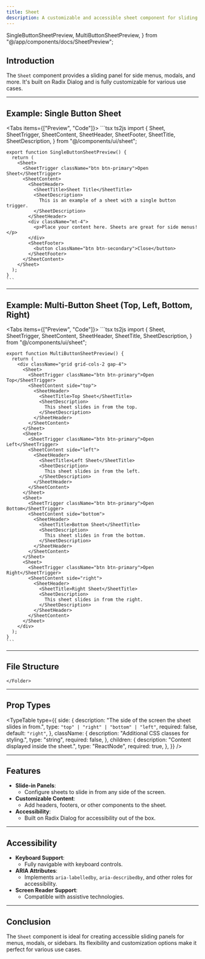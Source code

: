 ```yaml
---
title: Sheet
description: A customizable and accessible sheet component for sliding panels.
---
```



  SingleButtonSheetPreview,
  MultiButtonSheetPreview,
} from "@/app/components/docs/SheetPreview";

## Introduction

The `Sheet` component provides a sliding panel for side menus, modals, and more. It's built on Radix Dialog and is fully customizable for various use cases.

---

## Example: Single Button Sheet

<Tabs items={["Preview", "Code"]}>
  <Tab value="Preview" className="mx-auto h-72 pb-8 content-center items-center">
    <SingleButtonSheetPreview />
  </Tab>
  <Tab value="Code">
    ```tsx ts2js
    import {
      Sheet,
      SheetTrigger,
      SheetContent,
      SheetHeader,
      SheetFooter,
      SheetTitle,
      SheetDescription,
    } from "@/components/ui/sheet";

    export function SingleButtonSheetPreview() {
      return (
        <Sheet>
          <SheetTrigger className="btn btn-primary">Open Sheet</SheetTrigger>
          <SheetContent>
            <SheetHeader>
              <SheetTitle>Sheet Title</SheetTitle>
              <SheetDescription>
                This is an example of a sheet with a single button trigger.
              </SheetDescription>
            </SheetHeader>
            <div className="mt-4">
              <p>Place your content here. Sheets are great for side menus!</p>
            </div>
            <SheetFooter>
              <button className="btn btn-secondary">Close</button>
            </SheetFooter>
          </SheetContent>
        </Sheet>
      );
    }
    ```
  </Tab>
</Tabs>

---

## Example: Multi-Button Sheet (Top, Left, Bottom, Right)

<Tabs items={["Preview", "Code"]}>
  <Tab value="Preview" className="mx-auto h-72 pb-8 content-center items-center">
    <MultiButtonSheetPreview />
  </Tab>
  <Tab value="Code">
    ```tsx ts2js
    import {
      Sheet,
      SheetTrigger,
      SheetContent,
      SheetHeader,
      SheetTitle,
      SheetDescription,
    } from "@/components/ui/sheet";

    export function MultiButtonSheetPreview() {
      return (
        <div className="grid grid-cols-2 gap-4">
          <Sheet>
            <SheetTrigger className="btn btn-primary">Open Top</SheetTrigger>
            <SheetContent side="top">
              <SheetHeader>
                <SheetTitle>Top Sheet</SheetTitle>
                <SheetDescription>
                  This sheet slides in from the top.
                </SheetDescription>
              </SheetHeader>
            </SheetContent>
          </Sheet>
          <Sheet>
            <SheetTrigger className="btn btn-primary">Open Left</SheetTrigger>
            <SheetContent side="left">
              <SheetHeader>
                <SheetTitle>Left Sheet</SheetTitle>
                <SheetDescription>
                  This sheet slides in from the left.
                </SheetDescription>
              </SheetHeader>
            </SheetContent>
          </Sheet>
          <Sheet>
            <SheetTrigger className="btn btn-primary">Open Bottom</SheetTrigger>
            <SheetContent side="bottom">
              <SheetHeader>
                <SheetTitle>Bottom Sheet</SheetTitle>
                <SheetDescription>
                  This sheet slides in from the bottom.
                </SheetDescription>
              </SheetHeader>
            </SheetContent>
          </Sheet>
          <Sheet>
            <SheetTrigger className="btn btn-primary">Open Right</SheetTrigger>
            <SheetContent side="right">
              <SheetHeader>
                <SheetTitle>Right Sheet</SheetTitle>
                <SheetDescription>
                  This sheet slides in from the right.
                </SheetDescription>
              </SheetHeader>
            </SheetContent>
          </Sheet>
        </div>
      );
    }
    ```
  </Tab>
</Tabs>

---

## File Structure

<Files>
  <Folder name="app" defaultOpen>
    <Folder name="components">
      <Folder name="ui">
        <File name="sheet.tsx" />
      </Folder>
      
    </Folder>
  </Folder>
</Files>

---

## Prop Types

<TypeTable
  type={{
    side: {
      description: "The side of the screen the sheet slides in from.",
      type: `"top" | "right" | "bottom" | "left"`,
      required: false,
      default: `"right"`,
    },
    className: {
      description: "Additional CSS classes for styling.",
      type: "string",
      required: false,
    },
    children: {
      description: "Content displayed inside the sheet.",
      type: "ReactNode",
      required: true,
    },
  }}
/>

---

## Features

- **Slide-in Panels**:
  - Configure sheets to slide in from any side of the screen.
- **Customizable Content**:
  - Add headers, footers, or other components to the sheet.
- **Accessibility**:
  - Built on Radix Dialog for accessibility out of the box.

---

## Accessibility

- **Keyboard Support**:
  - Fully navigable with keyboard controls.
- **ARIA Attributes**:
  - Implements `aria-labelledby`, `aria-describedby`, and other roles for accessibility.
- **Screen Reader Support**:
  - Compatible with assistive technologies.

---

## Conclusion

The `Sheet` component is ideal for creating accessible sliding panels for menus, modals, or sidebars. Its flexibility and customization options make it perfect for various use cases.
